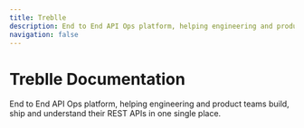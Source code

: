```yaml
---
title: Treblle
description: End to End API Ops platform, helping engineering and product teams build, ship and understand their REST APIs in one single place.
navigation: false
---
```


# Treblle Documentation

End to End API Ops platform, helping engineering and product teams build, ship and understand their REST APIs in one single place.
